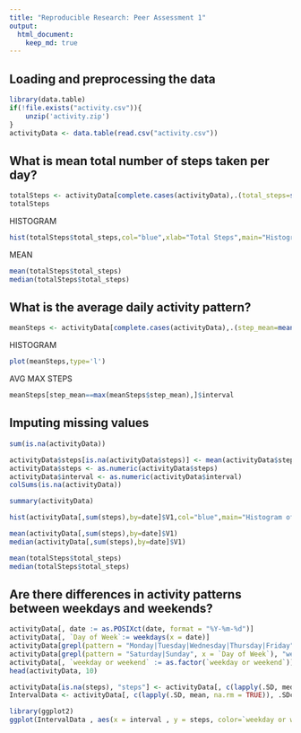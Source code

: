 ```yaml
---
title: "Reproducible Research: Peer Assessment 1"
output: 
  html_document:
    keep_md: true
---
```



## Loading and preprocessing the data

```r
library(data.table)
if(!file.exists("activity.csv")){
    unzip('activity.zip')
}
activityData <- data.table(read.csv("activity.csv"))
```


## What is mean total number of steps taken per day?

```r
totalSteps <- activityData[complete.cases(activityData),.(total_steps=sum(steps)),by=.(date)]
totalSteps
```
HISTOGRAM
```r
hist(totalSteps$total_steps,col="blue",xlab="Total Steps",main="Histogram of Steps")
```
MEAN
```r
mean(totalSteps$total_steps)
median(totalSteps$total_steps)
```


## What is the average daily activity pattern?

```r
meanSteps <- activityData[complete.cases(activityData),.(step_mean=mean(steps)),by=.(interval)]
```

HISTOGRAM
```r
plot(meanSteps,type='l')
```

AVG MAX STEPS
```r
meanSteps[step_mean==max(meanSteps$step_mean),]$interval
```


## Imputing missing values
```r
sum(is.na(activityData))
```

```r
activityData$steps[is.na(activityData$steps)] <- mean(activityData$steps,na.rm=TRUE)
activityData$steps <- as.numeric(activityData$steps)
activityData$interval <- as.numeric(activityData$interval)
colSums(is.na(activityData))
```

```r
summary(activityData)
```

```r
hist(activityData[,sum(steps),by=date]$V1,col="blue",main="Histogram of Steps with Imputed Values", xlab="Total Steps")
```

```r
mean(activityData[,sum(steps),by=date]$V1)
median(activityData[,sum(steps),by=date]$V1)
```

```r
mean(totalSteps$total_steps)
median(totalSteps$total_steps)
```

## Are there differences in activity patterns between weekdays and weekends?

```r
activityData[, date := as.POSIXct(date, format = "%Y-%m-%d")]
activityData[, `Day of Week`:= weekdays(x = date)]
activityData[grepl(pattern = "Monday|Tuesday|Wednesday|Thursday|Friday", x = `Day of Week`), "weekday or weekend"] <- "weekday"
activityData[grepl(pattern = "Saturday|Sunday", x = `Day of Week`), "weekday or weekend"] <- "weekend"
activityData[, `weekday or weekend` := as.factor(`weekday or weekend`)]
head(activityData, 10)
```

```r
activityData[is.na(steps), "steps"] <- activityData[, c(lapply(.SD, median, na.rm = TRUE)), .SDcols = c("steps")]
IntervalData <- activityData[, c(lapply(.SD, mean, na.rm = TRUE)), .SDcols = c("steps"), by = .(interval, `weekday or weekend`)] 
```

```r
library(ggplot2)
ggplot(IntervalData , aes(x = interval , y = steps, color=`weekday or weekend`)) + geom_line() + labs(title = "Avg. Daily Steps by Weektype", x = "Interval", y = "No. of Steps") + facet_wrap(~`weekday or weekend` , ncol = 1, nrow=2)
```
